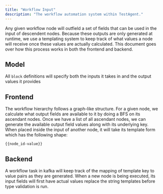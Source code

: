 ```yaml
---
title: "Workflow Input"
description: "The workflow automation system within TestAgent."
---
```


Any given workflow node will outfield a set of fields that can be used in the input of descendent nodes.
Because these outputs are only generated at runtime, we use a templating system to keep track of what values a node
will receive once these values are actually calculated.
This document goes over how this process works in both the frontend and backend.

## Model
All `block` definitions will specify both the inputs it takes in and the output values it provides


## Frontend
The workflow hierarchy follows a graph-like structure.
For a given node, we calculate what output fields are available to it by doing a BFS on its ascendant nodes.
Once we have a list of all ascendant nodes, we can generate the available output field values along with its underlying key.
When placed inside the input of another node, it will take its template form which has the following shape:

```
{{node_id-value}}
```

## Backend
A workflow task in kafka will keep track of the mapping of template key to value pairs as they are generated.
When a new node is being executed, its input fields will first have actual values replace the string templates before type validation is run.